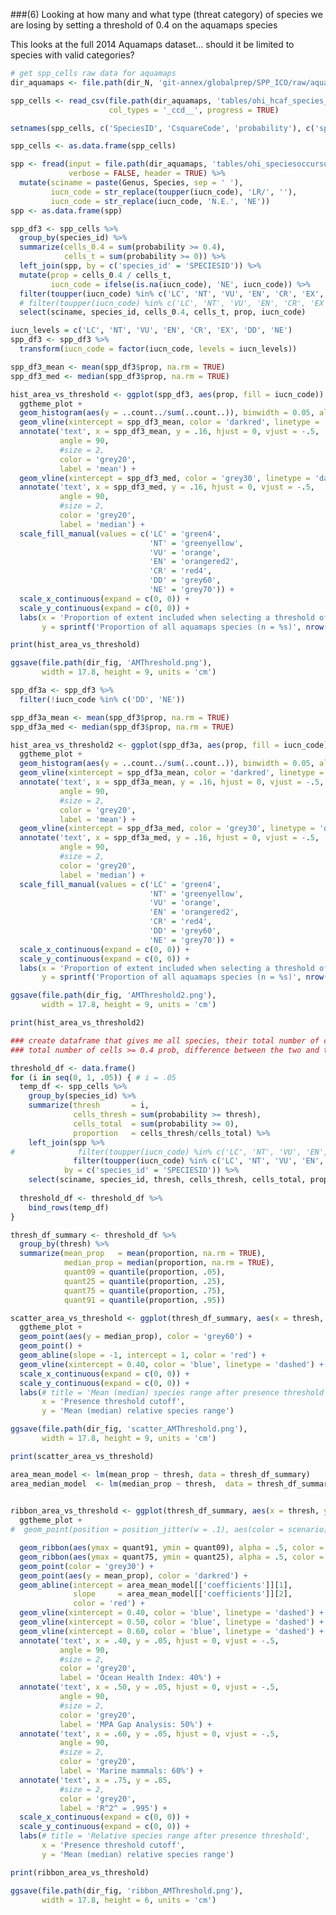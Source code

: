 ###(6) Looking at how many and what type (threat category) of species we are losing by setting a threshold of 0.4 on the aquamaps species

This looks at the full 2014 Aquamaps dataset... should it be limited to species with valid categories?

```r

# get spp_cells raw data for aquamaps
dir_aquamaps <- file.path(dir_N, 'git-annex/globalprep/SPP_ICO/raw/aquamaps_2014')

spp_cells <- read_csv(file.path(dir_aquamaps, 'tables/ohi_hcaf_species_native.csv'), 
                      col_types = '_ccd__', progress = TRUE)

setnames(spp_cells, c('SpeciesID', 'CsquareCode', 'probability'), c('species_id', 'csquare_code', 'probability'))

spp_cells <- as.data.frame(spp_cells)

spp <- fread(input = file.path(dir_aquamaps, 'tables/ohi_speciesoccursum.csv'), 
             verbose = FALSE, header = TRUE) %>%
  mutate(sciname = paste(Genus, Species, sep = ' '),
         iucn_code = str_replace(toupper(iucn_code), 'LR/', ''),
         iucn_code = str_replace(iucn_code, 'N.E.', 'NE'))
spp <- as.data.frame(spp)

```

```r

spp_df3 <- spp_cells %>%
  group_by(species_id) %>%
  summarize(cells_0.4 = sum(probability >= 0.4),
            cells_t = sum(probability >= 0)) %>%
  left_join(spp, by = c('species_id' = 'SPECIESID')) %>%
  mutate(prop = cells_0.4 / cells_t,
         iucn_code = ifelse(is.na(iucn_code), 'NE', iucn_code)) %>%
  filter(toupper(iucn_code) %in% c('LC', 'NT', 'VU', 'EN', 'CR', 'EX', 'DD', 'NE')) %>%
  # filter(toupper(iucn_code) %in% c('LC', 'NT', 'VU', 'EN', 'CR', 'EX')) %>%
  select(sciname, species_id, cells_0.4, cells_t, prop, iucn_code)

iucn_levels = c('LC', 'NT', 'VU', 'EN', 'CR', 'EX', 'DD', 'NE')
spp_df3 <- spp_df3 %>% 
  transform(iucn_code = factor(iucn_code, levels = iucn_levels))

spp_df3_mean <- mean(spp_df3$prop, na.rm = TRUE)
spp_df3_med <- median(spp_df3$prop, na.rm = TRUE)

hist_area_vs_threshold <- ggplot(spp_df3, aes(prop, fill = iucn_code)) + 
  ggtheme_plot + 
  geom_histogram(aes(y = ..count../sum(..count..)), binwidth = 0.05, alpha = .7) + 
  geom_vline(xintercept = spp_df3_mean, color = 'darkred', linetype = 'dashed') + 
  annotate('text', x = spp_df3_mean, y = .16, hjust = 0, vjust = -.5,
           angle = 90, 
           #size = 2, 
           color = 'grey20',
           label = 'mean') + 
  geom_vline(xintercept = spp_df3_med, color = 'grey30', linetype = 'dashed') + 
  annotate('text', x = spp_df3_med, y = .16, hjust = 0, vjust = -.5,
           angle = 90, 
           #size = 2, 
           color = 'grey20',
           label = 'median') + 
  scale_fill_manual(values = c('LC' = 'green4', 
                               'NT' = 'greenyellow', 
                               'VU' = 'orange', 
                               'EN' = 'orangered2', 
                               'CR' = 'red4',
                               'DD' = 'grey60',
                               'NE' = 'grey70')) +
  scale_x_continuous(expand = c(0, 0)) +
  scale_y_continuous(expand = c(0, 0)) +
  labs(x = 'Proportion of extent included when selecting a threshold of 0.4', 
       y = sprintf('Proportion of all aquamaps species (n = %s)', nrow(spp_df3)))

print(hist_area_vs_threshold)

ggsave(file.path(dir_fig, 'AMThreshold.png'), 
       width = 17.8, height = 9, units = 'cm')
```

```r

spp_df3a <- spp_df3 %>% 
  filter(!iucn_code %in% c('DD', 'NE'))

spp_df3a_mean <- mean(spp_df3$prop, na.rm = TRUE)
spp_df3a_med <- median(spp_df3$prop, na.rm = TRUE)

hist_area_vs_threshold2 <- ggplot(spp_df3a, aes(prop, fill = iucn_code)) + 
  ggtheme_plot + 
  geom_histogram(aes(y = ..count../sum(..count..)), binwidth = 0.05, alpha = .7) + 
  geom_vline(xintercept = spp_df3a_mean, color = 'darkred', linetype = 'dashed') + 
  annotate('text', x = spp_df3a_mean, y = .16, hjust = 0, vjust = -.5,
           angle = 90, 
           #size = 2, 
           color = 'grey20',
           label = 'mean') + 
  geom_vline(xintercept = spp_df3a_med, color = 'grey30', linetype = 'dashed') + 
  annotate('text', x = spp_df3a_med, y = .16, hjust = 0, vjust = -.5,
           angle = 90, 
           #size = 2, 
           color = 'grey20',
           label = 'median') + 
  scale_fill_manual(values = c('LC' = 'green4', 
                               'NT' = 'greenyellow', 
                               'VU' = 'orange', 
                               'EN' = 'orangered2', 
                               'CR' = 'red4',
                               'DD' = 'grey60',
                               'NE' = 'grey70')) +
  scale_x_continuous(expand = c(0, 0)) +
  scale_y_continuous(expand = c(0, 0)) +
  labs(x = 'Proportion of extent included when selecting a threshold of 0.4', 
       y = sprintf('Proportion of all aquamaps species (n = %s)', nrow(spp_df3a)))

ggsave(file.path(dir_fig, 'AMThreshold2.png'), 
       width = 17.8, height = 9, units = 'cm')

print(hist_area_vs_threshold2)

```

```r

### create dataframe that gives me all species, their total number of cells, 
### total number of cells >= 0.4 prob, difference between the two and threat

threshold_df <- data.frame()
for (i in seq(0, 1, .05)) { # i = .05
  temp_df <- spp_cells %>%
    group_by(species_id) %>%
    summarize(thresh       = i,
              cells_thresh = sum(probability >= thresh),
              cells_total  = sum(probability >= 0),
              proportion   = cells_thresh/cells_total) %>%
    left_join(spp %>%
#              filter(toupper(iucn_code) %in% c('LC', 'NT', 'VU', 'EN', 'CR', 'EX', 'DD', 'NE')), 
              filter(toupper(iucn_code) %in% c('LC', 'NT', 'VU', 'EN', 'CR', 'EX')), 
            by = c('species_id' = 'SPECIESID')) %>%
    select(sciname, species_id, thresh, cells_thresh, cells_total, proportion, iucn_code)
  
  threshold_df <- threshold_df %>%
    bind_rows(temp_df)
}

thresh_df_summary <- threshold_df %>%
  group_by(thresh) %>%
  summarize(mean_prop   = mean(proportion, na.rm = TRUE),
            median_prop = median(proportion, na.rm = TRUE),
            quant09 = quantile(proportion, .05),
            quant25 = quantile(proportion, .25),
            quant75 = quantile(proportion, .75),
            quant91 = quantile(proportion, .95))

scatter_area_vs_threshold <- ggplot(thresh_df_summary, aes(x = thresh, y = mean_prop)) + 
  ggtheme_plot + 
  geom_point(aes(y = median_prop), color = 'grey60') +
  geom_point() + 
  geom_abline(slope = -1, intercept = 1, color = 'red') + 
  geom_vline(xintercept = 0.40, color = 'blue', linetype = 'dashed') +
  scale_x_continuous(expand = c(0, 0)) +
  scale_y_continuous(expand = c(0, 0)) +
  labs(# title = 'Mean (median) species range after presence threshold cutoff',
       x = 'Presence threshold cutoff', 
       y = 'Mean (median) relative species range')

ggsave(file.path(dir_fig, 'scatter_AMThreshold.png'), 
       width = 17.8, height = 9, units = 'cm')

print(scatter_area_vs_threshold)


```

```r

area_mean_model <- lm(mean_prop ~ thresh, data = thresh_df_summary)
area_median_model  <- lm(median_prop ~ thresh,  data = thresh_df_summary)
  

ribbon_area_vs_threshold <- ggplot(thresh_df_summary, aes(x = thresh, y = median_prop)) + 
  ggtheme_plot + 
#  geom_point(position = position_jitter(w = .1), aes(color = scenario), alpha = .5) +

  geom_ribbon(aes(ymax = quant91, ymin = quant09), alpha = .5, color = NA, fill = 'grey80') +
  geom_ribbon(aes(ymax = quant75, ymin = quant25), alpha = .5, color = NA, fill = 'grey70') +
  geom_point(color = 'grey30') + 
  geom_point(aes(y = mean_prop), color = 'darkred') + 
  geom_abline(intercept = area_mean_model[['coefficients']][1],
              slope     = area_mean_model[['coefficients']][2],
              color = 'red') + 
  geom_vline(xintercept = 0.40, color = 'blue', linetype = 'dashed') +
  geom_vline(xintercept = 0.50, color = 'blue', linetype = 'dashed') +
  geom_vline(xintercept = 0.60, color = 'blue', linetype = 'dashed') +
  annotate('text', x = .40, y = .05, hjust = 0, vjust = -.5,
           angle = 90, 
           #size = 2, 
           color = 'grey20',
           label = 'Ocean Health Index: 40%') + 
  annotate('text', x = .50, y = .05, hjust = 0, vjust = -.5,
           angle = 90, 
           #size = 2, 
           color = 'grey20',
           label = 'MPA Gap Analysis: 50%') + 
  annotate('text', x = .60, y = .05, hjust = 0, vjust = -.5,
           angle = 90, 
           #size = 2, 
           color = 'grey20',
           label = 'Marine mammals: 60%') + 
  annotate('text', x = .75, y = .85,
           #size = 2, 
           color = 'grey20',
           label = 'R^2^ = .995') + 
  scale_x_continuous(expand = c(0, 0)) +
  scale_y_continuous(expand = c(0, 0)) +
  labs(# title = 'Relative species range after presence threshold',
       x = 'Presence threshold cutoff', 
       y = 'Mean (median) relative species range')

print(ribbon_area_vs_threshold)

ggsave(file.path(dir_fig, 'ribbon_AMThreshold.png'), 
       width = 17.8, height = 6, units = 'cm')



```